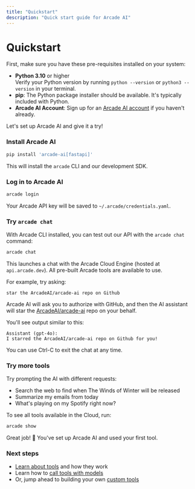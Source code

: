 ```yaml
---
title: "Quickstart"
description: "Quick start guide for Arcade AI"
---
```



# Quickstart

First, make sure you have these pre-requisites installed on your system:

- **Python 3.10** or higher <br/> Verify your Python version by running `python --version` or `python3 --version` in your terminal.
- **pip**: The Python package installer should be available. It's typically included with Python.
- **Arcade AI Account**: Sign up for an [Arcade AI account](https://arcade-ai.typeform.com/early-access?typeform-source=docs.arcade.dev) if you haven't already.

Let's set up Arcade AI and give it a try!

<Steps>

### Install Arcade AI

```bash
pip install 'arcade-ai[fastapi]'
```

This will install the `arcade` CLI and our development SDK.

### Log in to Arcade AI

```bash
arcade login
```

Your Arcade API key will be saved to `~/.arcade/credentials.yaml`.

### Try `arcade chat`

With Arcade CLI installed, you can test out our API with the `arcade chat` command:

```bash
arcade chat
```

This launches a chat with the Arcade Cloud Engine (hosted at `api.arcade.dev`). All pre-built Arcade tools are available to use.

For example, try asking:

```
star the ArcadeAI/arcade-ai repo on Github
```

Arcade AI will ask you to authorize with GitHub, and then the AI assistant will star the [ArcadeAI/arcade-ai](https://github.com/ArcadeAI/arcade-ai) repo on your behalf.

You'll see output similar to this:

```
Assistant (gpt-4o):
I starred the ArcadeAI/arcade-ai repo on Github for you!
```

You can use Ctrl-C to exit the chat at any time.

### Try more tools

Try prompting the AI with different requests:

- Search the web to find when The Winds of Winter will be released
- Summarize my emails from today
- What's playing on my Spotify right now?

To see all tools available in the Cloud, run:

```bash
arcade show
```

</Steps>

Great job! 🎉 You've set up Arcade AI and used your first tool.

### Next steps

- [Learn about tools](tools-overview) and how they work
- Learn how to [call tools with models](use-tools/call-tools-with-models)
- Or, jump ahead to building your own [custom tools](build-tools/create-a-toolkit)
